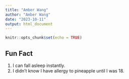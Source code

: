 ```yaml
---
title: "Amber Wang"
author: "Amber Wang"
date: "2023-10-11"
output: html_document
---
```


```r
knitr::opts_chunk$set(echo = TRUE)
```

## Fun Fact
1. I can fall asleep instantly.
2. I didn't know I have allergy to pineapple until I was 18.